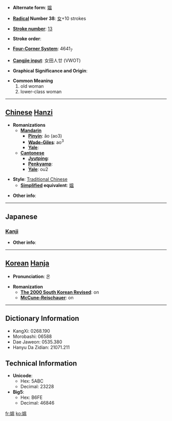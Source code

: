 * '''Alternate form''': [[媪]]

* '''[[Wiktionary:Chinese radical index| Radical]] Number 38''': [[Wiktionary:Chinese radical index 女|女]]+10 strokes

* '''[[Wiktionary:Chinese total strokes index|Stroke number]]''': [[Wiktionary:Chinese total strokes index 13|13]]

* '''Stroke order''': 

* '''[[Wiktionary:Chinese four corner index|Four-Corner System]]''': 4641<sub>7</sub>

* '''[[Wiktionary:Chinese Cangjie index|Cangjie input]]''': 女田人廿 (VWOT)

* '''Graphical Significance and Origin''': 

* '''Common Meaning'''
*#old woman
*# lower-class woman


----

== [[Chinese]] [[Hanzi]] ==

* '''Romanizations'''
** '''[[Mandarin]]'''
*** '''[[Pinyin]]''': ǎo (ao3)
*** '''[[Wade-Giles]]''': ao<sup>3</sup>
*** '''[[Yale]]''': 
** '''[[Cantonese]]'''
*** '''[[Jyutping]]''':
*** '''[[Penkyamp]]''': 
*** '''[[Yale]]''': ou2

* '''Style''': [[Traditional Chinese]] 
** '''[[Simplified Chinese|Simplified]] equivalent''': [[媪]]

* '''Other info''': 

----

==Japanese==
===[[Kanji]]===
{{kanji|on readings=[[おう]] (ō)
|kun readings=[[おうな]] (ouna)
}}

* '''Other info''':  

----

== [[Korean]] [[Hanja]] ==

* '''Pronunciation''': 온

* '''Romanization'''
** '''[[The 2000 South Korean Revised Romanization|The 2000 South Korean Revised]]''': on
** '''[[McCune-Reischauer]]''': on

----

== Dictionary Information ==

* KangXi: 0268.190
* Morobashi: 06588
* Dae Jaweon: 0535.380
* Hanyu Da Zidian: 21071.211

== Technical Information ==

* '''Unicode''':
** Hex: 5ABC
** Decimal: 23228
* '''Big5''':
** Hex: B6FE
** Decimal: 46846

[[fr:媼]]
[[ko:媼]]